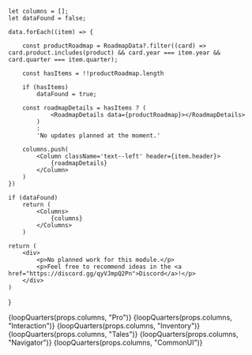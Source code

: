 
    let columns = [];
    let dataFound = false;

    data.forEach((item) => {

        const productRoadmap = RoadmapData?.filter((card) => card.product.includes(product) && card.year === item.year && card.quarter === item.quarter);

        const hasItems = !!productRoadmap.length

        if (hasItems)
            dataFound = true;

        const roadmapDetails = hasItems ? (
                <RoadmapDetails data={productRoadmap}></RoadmapDetails>
            )
            :
            'No updates planned at the moment.'

        columns.push(
            <Column className='text--left' header={item.header}>
                {roadmapDetails}
            </Column>
        )
    })

    if (dataFound)
        return (
            <Columns>
                {columns}
            </Columns>
        )

    return (
        <div>
            <p>No planned work for this module.</p>
            <p>Feel free to recommend ideas in the <a href="https://discord.gg/qyVJmpQ2Pn">Discord</a>!</p>
        </div>
    )
}

<Tabs>
    <TabItem value="pro" label="Pro" default>
        {loopQuarters(props.columns, "Pro")}
    </TabItem>
    <TabItem value="interaction" label="Interaction">
        {loopQuarters(props.columns, "Interaction")}
    </TabItem>
    <TabItem value="inventory" label="Inventory">
        {loopQuarters(props.columns, "Inventory")}
    </TabItem>
    <TabItem value="tales" label="Tales">
        {loopQuarters(props.columns, "Tales")}
    </TabItem>
    <TabItem value="navigator" label="Navigator">
        {loopQuarters(props.columns, "Navigator")}
    </TabItem>
    <TabItem value="commonui" label="Common UI">
        {loopQuarters(props.columns, "CommonUI")}
    </TabItem>
</Tabs>